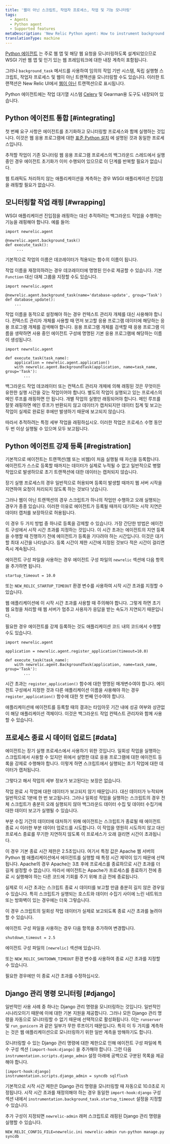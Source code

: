 ```yaml
---
title: '웹이 아닌 스크립트, 작업자 프로세스, 작업 및 기능 모니터링'
tags:
  - Agents
  - Python agent
  - Supported features
metaDescription: 'New Relic Python agent: How to instrument background tasks and other non-web transactions.'
translationType: machine
---
```


[Python 에이전트](/docs/agents/python-agent/getting-started/introduction-new-relic-python) 는 주로 웹 앱 및 해당 웹 요청을 모니터링하도록 설계되었으므로 WSGI 기반 웹 앱 및 인기 있는 웹 프레임워크에 대한 내장 계측이 포함됩니다.

그러나 `background_task` 메서드를 사용하여 임의의 작업 기반 시스템, 독립 실행형 스크립트, 작업자 프로세스 및 웹이 아닌 트랜잭션을 모니터링할 수도 있습니다. 이러한 트랜잭션은 New Relic UI에서 [웹이 아닌](/docs/apm/applications-menu/monitoring/transactions-page#tx_types) 트랜잭션으로 표시됩니다.

Python 에이전트에는 작업 대기열 시스템 [Celery](/docs/agents/python-agent/back-end-services/python-agent-celery) 및 Gearman용 도구도 내장되어 있습니다.

## Python 에이전트 통합 [#integrating]

첫 번째 요구 사항은 에이전트를 초기화하고 모니터링할 프로세스와 함께 실행하는 것입니다. 이것은 웹 응용 프로그램에 대한 [표준 Python 설치](/docs/agents/python-agent/getting-started/python-agent-quick-start) 에 설명된 것과 동일한 프로세스입니다.

추적할 작업이 기존 모니터링 웹 응용 프로그램 프로세스의 백그라운드 스레드에서 실행 중인 경우 에이전트 초기화가 이미 수행되어 있으므로 이 단계를 반복할 필요가 없습니다.

웹 트래픽도 처리하지 않는 애플리케이션을 계측하는 경우 WSGI 애플리케이션 진입점을 래핑할 필요가 없습니다.

## 모니터링할 작업 래핑 [#wrapping]

WSGI 애플리케이션 진입점을 래핑하는 대신 추적하려는 백그라운드 작업을 수행하는 기능을 래핑해야 합니다. 예를 들어:

```
import newrelic.agent

@newrelic.agent.background_task()
def execute_task():
     ...
```

기본적으로 작업의 이름은 데코레이터가 적용되는 함수의 이름이 됩니다.

작업 이름을 재정의하려는 경우 데코레이터에 명명된 인수로 제공할 수 있습니다. 기본 `Function` 대신 대체 그룹을 지정할 수도 있습니다.

```
import newrelic.agent

@newrelic.agent.background_task(name='database-update', group='Task')
def database_update():
    ...
```

작업 이름을 동적으로 설정해야 하는 경우 컨텍스트 관리자 개체를 대신 사용해야 합니다. 컨텍스트 관리자 개체를 사용할 때 먼저 보고할 응용 프로그램 데이터에 해당하는 응용 프로그램 개체를 검색해야 합니다. 응용 프로그램 개체를 검색할 때 응용 프로그램 이름을 생략하면 사용 중인 에이전트 구성에 명명된 기본 응용 프로그램에 해당하는 이름이 생성됩니다.

```
import newrelic.agent

def execute_task(task_name):
    application = newrelic.agent.application()
    with newrelic.agent.BackgroundTask(application, name=task_name, group='Task'):
        ...
```

백그라운드 작업 데코레이터 또는 컨텍스트 관리자 개체에 의해 래핑된 것은 무엇이든 유한한 실행 시간을 갖는 작업이어야 합니다. 별도의 작업이 실행되고 있는 프로세스의 메인 루프를 래핑하면 안 됩니다. 개별 작업의 실행만 래핑되어야 합니다. 메인 루프를 잘못 래핑하면 메인 루프가 반환되지 않고 데이터가 캡처되지만 데이터 집계 및 보고는 작업이 실제로 완료된 후에만 발생하기 때문에 보고되지 않습니다.

따라서 추적하려는 특정 세부 작업을 래핑하십시오. 이러한 작업은 프로세스 수명 동안 두 번 이상 실행될 수 있으며 모두 보고됩니다.

## Python 에이전트 강제 등록 [#registration]

기본적으로 에이전트는 트랜잭션(웹 또는 비웹)이 처음 실행될 때 자신을 등록합니다. 에이전트가 스스로 등록할 때까지는 데이터가 실제로 누적될 수 없고 일반적으로 병렬 작업으로 발생하므로 초기 트랜잭션에 대한 데이터는 캡처되지 않습니다.

장기 실행 프로세스의 경우 일반적으로 허용되며 등록이 발생할 때까지 웹 서버 시작을 지연하여 요청이 처리되지 않도록 하는 것보다 낫습니다.

그러나 웹이 아닌 트랜잭션의 경우 스크립트가 하나의 작업만 수행하고 오래 실행되는 경우가 종종 있습니다. 이러한 이유로 에이전트가 등록될 때까지 대기하는 시작 지연은 데이터 캡처를 보장하므로 허용됩니다.

이 경우 두 가지 방법 중 하나로 등록을 강제할 수 있습니다. 가장 간단한 방법은 에이전트 구성에서 시작 시간 초과를 지정하는 것입니다. 이 시간 초과는 에이전트의 지연 등록을 수행할 때 진행하기 전에 에이전트가 등록을 기다려야 하는 시간입니다. 이것은 대기할 최대 시간을 나타냅니다. 등록 시간이 제한 시간에 지정된 것보다 적은 시간이 걸리면 즉시 계속됩니다.

에이전트 구성 파일을 사용하는 경우 에이전트 구성 파일의 `newrelic` 섹션에 다음 항목을 추가하면 됩니다.

```
startup_timeout = 10.0
```

또는 `NEW_RELIC_STARTUP_TIMEOUT` 환경 변수를 사용하여 시작 시간 초과를 지정할 수 있습니다.

웹 애플리케이션에 이 시작 시간 초과를 사용할 때 주의해야 합니다. 그렇게 하면 초기 웹 요청을 처리할 때 웹 서버가 멈추고 사용자가 응답을 받는 속도가 지연되기 때문입니다.

필요한 경우 에이전트를 강제 등록하는 것도 애플리케이션 코드 내의 코드에서 수행할 수도 있습니다.

```
import newrelic.agent

application = newrelic.agent.register_application(timeout=10.0)

def execute_task(task_name):
    with newrelic.agent.BackgroundTask(application, name=task_name, group='Task'):
        ...
```

시간 초과는 `register_application()` 함수에 대한 명명된 매개변수여야 합니다. 에이전트 구성에서 지정한 것과 다른 애플리케이션 이름을 사용해야 하는 경우 `register_application()` 함수에 대한 첫 번째 인수여야 합니다.

애플리케이션에 에이전트를 등록할 때의 결과는 타임아웃 기간 내에 성공 여부와 상관없이 해당 애플리케이션 객체이다. 이것은 백그라운드 작업 컨텍스트 관리자와 함께 사용할 수 있습니다.

## 프로세스 종료 시 데이터 업로드 [#data]

에이전트는 장기 실행 프로세스에서 사용하기 위한 것입니다. 일회성 작업을 실행하는 스크립트에서 사용할 수 있지만 위에서 설명한 대로 응용 프로그램에 대한 에이전트 등록을 강제로 수행해야 합니다. 이렇게 하면 스크립트에서 실행되는 초기 작업에 대한 데이터가 캡처됩니다.

그렇다고 해서 작업의 세부 정보가 보고된다는 보장은 없습니다.

작업 완료 시 작업에 대한 데이터가 보고되지 않기 때문입니다. 대신 데이터가 누적되며 일반적으로 1분에 한 번 보고됩니다. 그러나 일회성 작업을 실행하는 스크립트의 경우 전체 스크립트가 충분히 오래 실행되지 않아 백그라운드 데이터 수집 및 데이터 수집기에 대한 데이터 보고가 실행될 수 있습니다.

부분 수집 기간의 데이터에 대처하기 위해 에이전트는 스크립트가 종료될 때 에이전트 종료 시 이러한 부분 데이터 업로드를 시도합니다. 이 작업을 영원히 시도하지 않고 대신 프로세스 종료를 무기한 지연하지 않도록 이 프로세스가 오래 걸리면 시간이 초과됩니다.

이 경우 기본 종료 시간 제한은 2.5초입니다. 여기서 특정 값은 Apache 웹 서버의 Python 웹 애플리케이션에서 에이전트를 실행할 때 특정 시간 제약이 있기 때문에 선택됩니다. Apache의 경우 Apache는 3초 후에 프로세스를 종료하므로 시간 초과를 더 길게 설정할 수 없습니다. 따라서 에이전트는 Apache가 프로세스를 종료하기 전에 종료 시 실행해야 하는 다른 코드에 기회를 주기 위해 조금 전에 종료됩니다.

실제로 이 시간 초과는 스크립트 종료 시 데이터를 보고할 만큼 충분히 길지 않은 경우일 수 있습니다. 특히 스크립트가 실행되는 호스트와 데이터 수집기 사이에 느린 네트워크 또는 방화벽이 있는 경우에는 더욱 그렇습니다.

이 경우 스크립트의 일회성 작업 데이터가 실제로 보고되도록 종료 시간 초과를 늘려야 할 수 있습니다.

에이전트 구성 파일을 사용하는 경우 다음 항목을 추가하여 변경합니다.

```
shutdown_timeout = 2.5
```

에이전트 구성 파일의 `[newrelic]` 섹션에 있습니다.

또는 `NEW_RELIC_SHUTDOWN_TIMEOUT` 환경 변수를 사용하여 종료 시간 초과를 지정할 수 있습니다.

필요한 경우에만 이 종료 시간 초과를 수정하십시오.

## Django 관리 명령 모니터링 [#django]

일반적인 사용 사례 중 하나는 Django 관리 명령을 모니터링하는 것입니다. 일반적인 시나리오이기 때문에 이에 대한 기본 지원을 제공합니다. 그러나 모든 Django 관리 명령을 자동으로 모니터링할 수 없기 때문에 선택적으로 활성화됩니다. 이는 `runserver` 및 `run_gunicorn` 과 같은 일부가 무한 루프이기 때문입니다. 특히 이 두 가지를 계측하는 것은 웹 애플리케이션으로 모니터링하기 위한 일반 계측을 방해하기도 합니다.

모니터링할 수 있는 Django 관리 명령에 대한 제한으로 인해 에이전트 구성 파일에 특수 구성 섹션 `[import-hook:django]` 을 추가해야 합니다. 그런 다음 `instrumentation.scripts.django_admin` 설정 아래에 공백으로 구분된 목록을 제공해야 합니다.

```
[import-hook:django] 
instrumentation.scripts.django_admin = syncdb sqlflush
```

기본적으로 시작 시간 제한은 Django 관리 명령을 모니터링할 때 자동으로 10.0초로 지정됩니다. 시작 시간 초과를 재정의해야 하는 경우 동일한 `import-hook:django` 구성 섹션 내에서 `instrumentation.background_task.startup_timeout` 설정을 지정할 수 있습니다.

추가 구성이 지정되면 `newrelic-admin` 래퍼 스크립트로 래핑된 Django 관리 명령을 실행할 수 있습니다.

```
NEW_RELIC_CONFIG_FILE=newrelic.ini newrelic-admin run-python manage.py syncdb
```